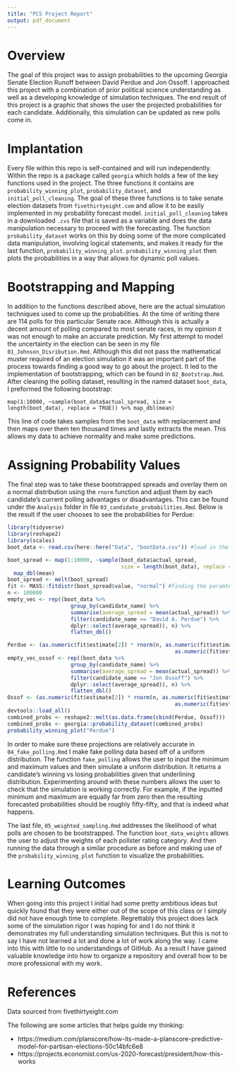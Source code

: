 ```yaml
---
title: "PCS Project Report"
output: pdf_document
---
```


# Overview

The goal of this project was to assign probabilities to the upcoming Georgia Senate Election Runoff between David Perdue and Jon Ossoff. I approached this project with a combination of prior political science understanding as well as a developing knowledge of simulation techniques. The end result of this project is a graphic that shows the user the projected probabilities for each candidate. Additionally, this simulation can be updated as new polls come in. 

# Implantation

Every file within this repo is self-contained and will run independently. Within the repo is a package called `georgia` which holds a few of the key functions used in the project. The three functions it contains are `probability_winning_plot`, `probability_dataset`, and `initial_poll_cleaning`. The goal of these three functions is to take senate election datasets from `fivethirtyeight.com` and allow it to be easily implemented in my probability forecast model. `initial_poll_cleaning` takes in a downloaded `.cvs` file that is saved as a variable and does the data manipulation necessary to proceed with the forecasting. The function `probability_dataset` works on this by doing some of the more complicated data manipulation, involving logical statements, and makes it ready for the last function, `probability_winning_plot`. `probability_winning_plot` then plots the probabilities in a way that allows for dynamic poll values.

# Bootstrapping and Mapping

In addition to the functions described above, here are the actual simulation techniques used to come up the probabilities. At the time of writing there are 114 polls for this particular Senate race. Although this is actually a decent amount of polling compared to most senate races, in my opinion it was not enough to make an accurate prediction. My first attempt to model the uncertainty in the election can be seen in my file `01_Johnson_Disribution.Rmd`. Although this did not pass the mathematical muster required of an election simulation it was an important part of the process towards finding a good way to go about the project. It led to the implementation of bootstrapping, which can be found in `02_Bootstrap.Rmd`. After cleaning the polling dataset, resulting in the named dataset `boot_data`, I preformed the following bootstrap:

`map(1:10000, ~sample(boot_data$actual_spread, size = length(boot_data), replace = TRUE)) %>% map_dbl(mean)`

This line of code takes samples from the `boot_data` with replacement and then maps over them ten thousand times and lastly extracts the mean. This allows my data to achieve normality and make some predictions. 

# Assigning Probability Values

The final step was to take these bootstrapped spreads and overlay them on a normal distribution using the `rnorm` function and adjust them by each candidate’s current polling advantages or disadvantages. This can be found under the `Analysis` folder in file `03_candidate_probabilities.Rmd`. Below is the result if the user chooses to see the probabilities for Perdue:

```r
library(tidyverse)
library(reshape2)
library(scales)
boot_data <- read.csv(here::here("Data", "bootData.csv")) #load in the dataset formated for bootstrapping

boot_spread <- map(1:10000, ~sample(boot_data$actual_spread, 
                                    size = length(boot_data), replace = TRUE)) %>%
  map_dbl(mean)
boot_spread <- melt(boot_spread)
fit <- MASS::fitdistr(boot_spread$value, "normal") #finding the paramter values
n <- 100000
empty_vec <- rep((boot_data %>%
                    group_by(candidate_name) %>%
                    summarise(average_spread = mean(actual_spread)) %>%
                    filter(candidate_name == "David A. Perdue") %>%
                    dplyr::select(average_spread)), n) %>%
                    flatten_dbl()

Perdue <- (as.numeric(fit$estimate[2]) * rnorm(n, as.numeric(fit$estimate[1]), 
                                                     as.numeric(fit$estimate[2]))) + empty_vec 
empty_vec_ossof <- rep((boot_data %>%
                    group_by(candidate_name) %>%
                    summarise(average_spread = mean(actual_spread)) %>%
                    filter(candidate_name == "Jon Ossoff") %>%
                    dplyr::select(average_spread)), n) %>%
                    flatten_dbl()
Ossof <- (as.numeric(fit$estimate[2]) * rnorm(n, as.numeric(fit$estimate[1]), 
                                                     as.numeric(fit$estimate[2]))) + empty_vec_ossof 
devtools::load_all()
combined_probs <- reshape2::melt(as.data.frame(cbind(Perdue, Ossof)))
combined_probs <- georgia::probability_dataset(combined_probs)
probability_winning_plot("Perdue")
```


In order to make sure these projections are relatively accurate in `04_fake_polling.Rmd` I make fake polling data based off of a uniform distribution. The function `fake_polling` allows the user to input the minimum and maximum values and then simulate a uniform distribution. It returns a candidate’s winning vs losing probabilities given that underlining distribution. Experimenting around with these numbers allows the user to check that the simulation is working correctly. For example, if the inputted minimum and maximum are equally far from zero then the resulting forecasted probabilities should be roughly fifty-fifty, and that is indeed what happens.

The last file, `05_weighted_sampling.Rmd` addresses the likelihood of what polls are chosen to be bootstrapped. The function `boot_data_weights` allows the user to adjust the weights of each pollster rating category. And then running the data through a similar procedure as before and making use of the `probability_winning_plot` function to visualize the probabilities.

# Learning Outcomes

When going into this project I initial had some pretty ambitious ideas but quickly found that they were either out of the scope of this class or I simply did not have enough time to complete. Regrettably this project does lack some of the simulation rigor I was hoping for and I do not think it demonstrates my full understanding simulation techniques. But this is not to say I have not learned a lot and done a lot of work along the way. I came into this with little to no understandings of GitHub. As a result I have gained valuable knowledge into how to organize a repository and overall how to be more professional with my work.

# References

Data sourced from fivethirtyeight.com

The following are some articles that helps guide my thinking:

* https://medium.com/planscore/how-its-made-a-planscore-predictive-model-for-partisan-elections-50c14bfc6e8
* https://projects.economist.com/us-2020-forecast/president/how-this-works

